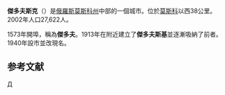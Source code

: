 {{Infobox Russian town}}
'''傑多夫斯克'''（{{lang-ru|Де́довск}}）是[[俄羅斯|俄羅斯]][[莫斯科州|莫斯科州]]中部的一個城市。位於[[莫斯科|莫斯科]]以西38公里。2002年人口27,622人。

1573年開埠，稱為'''傑多夫'''。1913年在附近建立了'''傑多夫斯基'''並逐漸吸納了前者。1940年設市並改現名。

==参考文献==
{{reflist}}

{{Cities and towns in Moscow Oblast}}

[[Category:莫斯科州城市|Д]]